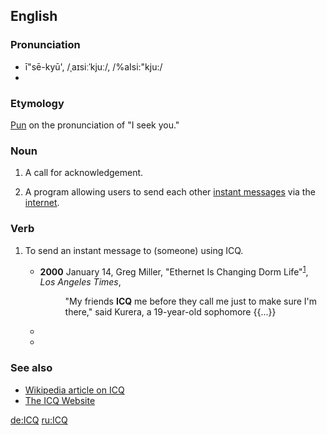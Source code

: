 ==English==

===Pronunciation===
*ī"sē-kyū', /ˌaɪsiːˈkjuː/, /%aIsi:"kju:/
*{{Initialism}}

===Etymology===
[[pun|Pun]] on the pronunciation of "I seek you."

===Noun===
{{en-noun}}

# {{hamradio}} A call for acknowledgement.
# {{internet}} A program allowing users to send each other [[instant message]]s via the [[internet]].

===Verb===
{{en-verb}}

# {{rfv-sense}} {{transitive|internet}} To send an instant message to (someone) using ICQ.
#*'''2000''' January 14, Greg Miller, "Ethernet Is Changing Dorm Life"<sup>[http://pqasb.pqarchiver.com/latimes/access/47965739.html?dids=47965739:47965739&FMT=ABS&FMTS=ABS:FT]</sup>, ''Los Angeles Times'', 
#*: "My friends '''ICQ''' me before they call me just to make sure I'm there," said Kurera, a 19-year-old sophomore {{...}}
#*{{quote-book|2002|Mike Savage|Lake Effect|url=http://books.google.com/books?id=FYPXCIFASH4C|isbn=1886028443|page=94|publisher=Savage Press <!-- apparently a legitimate publisher -->
|passage=I'll log-on in Hawaii.  If needed we can '''ICQ''' from there.}}
#*{{quote-book|2004|Michael C. Westwood|Meeting the President|url=http://books.google.com/books?id=yWYv1sgNue8C|isbn=1589612973|page=94
|passage=It shut him up. Never had him '''ICQ''' me again.}}

===See also===
*[[w:ICQ|Wikipedia article on ICQ]]
*[[http://www.icq.com|The ICQ Website]]

[[de:ICQ]]
[[ru:ICQ]]
